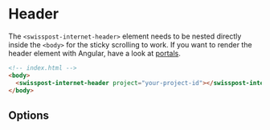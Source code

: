 
<Meta title="Internet Header/Header/Usage" />

# Header

The `<swisspost-internet-header>` element needs to be nested directly inside the `<body>` for the sticky scrolling to work. If you want to render the header element with Angular, have a look at [portals](https://medium.com/angular-in-depth/how-do-cdk-portals-work-7c097c14a494).

```html
<!-- index.html -->
<body>
  <swisspost-internet-header project="your-project-id"></swisspost-internet-header>
</body>
```

## Options

<Description markdown={Readme} />
